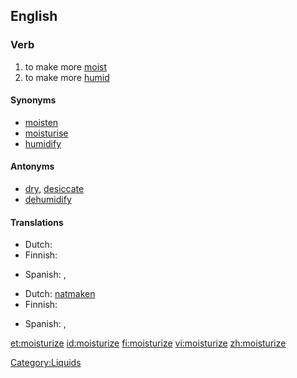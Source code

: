 ==English==

===Verb===
{{en-verb|moisturiz|ing}}

# to make more [[moist]]
# to make more [[humid]]

====Synonyms====
*[[moisten]]
*[[moisturise]]
*[[humidify]]

====Antonyms====
*[[dry]], [[desiccate]]
*[[dehumidify]]

====Translations====
{{trans-top|to make more moist}}
* Dutch: {{t+|nl|bevochtigen}}
* Finnish: {{t-|fi|kosteuttaa}}
{{trans-mid}}
* Spanish: {{t|es|humidificar}}, {{t|es|humedecer}}
{{trans-bottom}}

{{trans-top|to make more humid}}
* Dutch: [[natmaken]]
* Finnish: {{t-|fi|kosteuttaa}}
{{trans-mid}}
* Spanish: {{t|es|humidificar}}, {{t|es|humedecer}}
{{trans-bottom}}

[[Category:Liquids]]

[[et:moisturize]]
[[id:moisturize]]
[[fi:moisturize]]
[[vi:moisturize]]
[[zh:moisturize]]